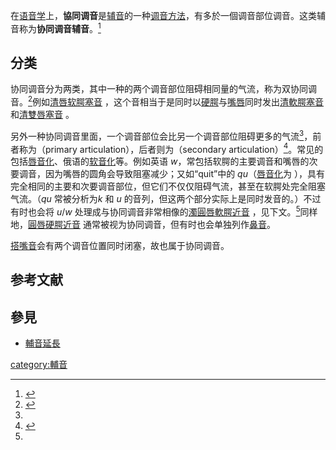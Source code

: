 {{NoteTA
|1=腭
}}
{{多個問題|
{{expand|time=2013-10-03T18:51:45+00:00}}
{{Expand English|Co-articulated consonant}}
}}
{{IPA chart co-articulated consonants with audio}}
在[[语音学|语音学]]上，'''協同调音'''是[[辅音|辅音]]的一种[[调音方法|调音方法]]，有多於一個调音部位调音。这类辅音称为'''协同调音辅音'''。<ref name="Ladusaw 2003">{{cite book|author=Pullum, Geoffrey K.|author2=Ladusaw, William A.|title=世界音声記号辞典|translator=土田滋, 福井玲, 中川裕|publisher=三省堂|year=2003|isbn=4385107564}}</ref>{{rp|266, 271}}

==分类==

协同调音分为两类，其中一种的两个调音部位阻碍相同量的气流，称为双协同调音。<ref name="Ladusaw 1996">{{cite book|author=Pullum, Geoffrey K.|author2=Ladusaw, William A.|title=Phonetic Symbol Guide|translator=|publisher=University of Chicago Press|year=1996|isbn=4385107564}}</ref>{{rp|329}}例如[[清唇软腭塞音|清唇软腭塞音]] {{IPA|[k͡p]}}，这个音相当于是同时以[[硬腭|硬腭]]与[[嘴唇|嘴唇]]同时发出[[清軟腭塞音|清軟腭塞音]] {{IPA|[k]}}和[[清雙唇塞音|清雙唇塞音]] {{IPA|[p]}}。

另外一种协同调音里面，一个调音部位会比另一个调音部位阻碍更多的气流<ref name="Ladusaw 1996"/>{{rp|329}}，前者称为{{tsl|en|primary articulation|主要调音|主要调音}}（primary articulation），后者则为{{tsl|en|secondary articulation|次要调音|次要调音}}（secondary articulation）<ref name="ladmad">{{cite book|author=Pullum, Geoffrey K.|author2=Ladusaw, William A.|title=Phonetic Symbol Guide|translator=|publisher=University of Chicago Press|year=1996|isbn=4385107564}}</ref>。常见的包括[[唇音|唇音化]]、俄语的[[俄羅斯語音系#腭音化/软音化|软音化]]等。例如英语 ''w''，常包括软腭的主要调音和嘴唇的次要调音，因为嘴唇的圆角会导致阻塞减少；又如“quit”中的 ''qu''（[[唇音化|唇音化]]为 {{IPA|[kʷ]}}），具有完全相同的主要和次要调音部位，但它们不仅仅阻碍气流，甚至在软腭处完全阻塞气流。（''qu'' 常被分析为''k'' 和 ''u'' 的音列，但这两个部分实际上是同时发音的。{{IPA|[w]}}）不过有时也会将 ''u''/''w'' 处理成与协同调音非常相像的[[濁圓唇軟腭近音|濁圓唇軟腭近音]] {{IPA|[w]}}，见下文。<ref name="ladmad"/>同样地，[[圓唇硬腭近音|圓唇硬腭近音]] {{IPA|[ɥ]}} 通常被视为协同调音，但有时也会单独列作[[鼻音_(辅音)|鼻音]]。

[[搭嘴音|搭嘴音]]会有两个调音位置同时闭塞，故也属于协同调音。

==参考文献==
{{reflist}}

== 參見 ==
* [[輔音延長|輔音延長]]

{{Articulation|state2=collapsed}}
{{Consonants}}
[[category:輔音|category:輔音]]